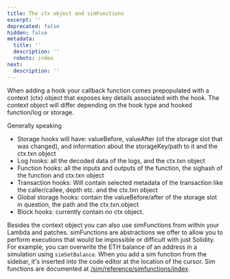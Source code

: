 ```yaml
---
title: The ctx object and simFunctions
excerpt: ''
deprecated: false
hidden: false
metadata:
  title: ''
  description: ''
  robots: index
next:
  description: ''
---
```

When adding a hook your callback function comes prepopulated with a context (ctx) object that exposes key details associated with the hook. The context object will differ depending on the hook type and hooked function/log or storage.

Generally speaking

* Storage hooks will have: valueBefore, valueAfter (of the storage slot that was changed), and information about the storageKey/path to it and the ctx.txn object
* Log hooks: all the decoded data of the logs, and the ctx.txn object
* Function hooks: all the inputs and outputs of the function, the sighash of the function and  ctx.txn object
* Transaction hooks: Will contain selected metadata of the transaction like the caller/callee, depth etc. and the ctx.txn object
* Global storage hooks: contain the valueBefore/after of the storage slot in question, the path and the ctx.txn.object
* Block hooks: currently contain no ctx object.

Besides the context object you can also use simFunctions from within your Lambda and patches. simFunctions are abstractions we offer to allow you to perform executions that would be impossible or difficult with just Solidity. For example, you can overwrite the ETH balance of an address in a simulation using `simSetBalance`. When you add a sim function from the sidebar, it's inserted into the code editor at the location of the cursor. Sim functions are documented at [/sim/reference/simfunctions/index](/sim/reference/simfunctions/index).
